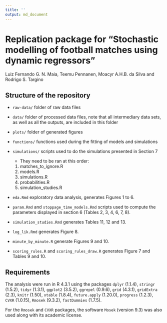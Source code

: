 ```yaml
---
title: ''
output: md_document
---
```


# Replication package for "Stochastic modelling of football matches using dynamic regressors"

Luiz Fernando G. N. Maia, Teemu Pennanen, Moacyr A.H.B. da Silva and Rodrigo S. Targino

## Structure of the repository

+ `raw-data/` folder of raw data files

+ `data/` folder of processed data files, note that all intermediary data sets, as well as all the outputs, are included in this folder

+ `plots/` folder of generated figures

+ `functions/` functions used during the fitting of models and simulations

+ `simulations/` scripts used to do the simulations presented in Section 7

  + They need to be ran at this order:
  
  1) matches_to_ignore.R
  2) models.R
  3) simulations.R
  4) probabilities.R
  5) simulation_studies.R

+ `eda.Rmd` exploratory data analysis, generates Figures 1 to 6.

+ `param.Rmd` and `stoppage_time_models.Rmd` scripts used to compute the parameters displayed in section 6 (Tables 2, 3, 4, 6, 7, 8).
  
+ `simulation_studies.Rmd` generates Tables 11, 12 and 13.
  
+ `log_lik.Rmd` generates Figure 8.

+ `minute_by_minute.R` generate Figures 9 and 10.

+ `scoring_rules.R` and `scoring_rules_draw.R` generates Figure 7 and Tables 9 and 10.


## Requirements

The analysis were run in R 4.3.1 using the packages `dplyr` (1.1.4), `stringr` (1.5.2), `tidyr` (1.3.1),
`ggplot2` (3.5.2), `ggrepel` (0.9.6), `grid` (4.3.1), `gridExtra` (2.3), `knitr` (1.50), `xtable` (1.8.4),
`future.apply` (1.20.0), `progress` (1.2.3), `CVXR` (1.0.15), `Rmosek` (9.3.2), `fastDummies` (1.7.5).

For the `Rmosek` and `CVXR` packages, the software `Mosek` (version 9.3) was also used along with its academic license.






